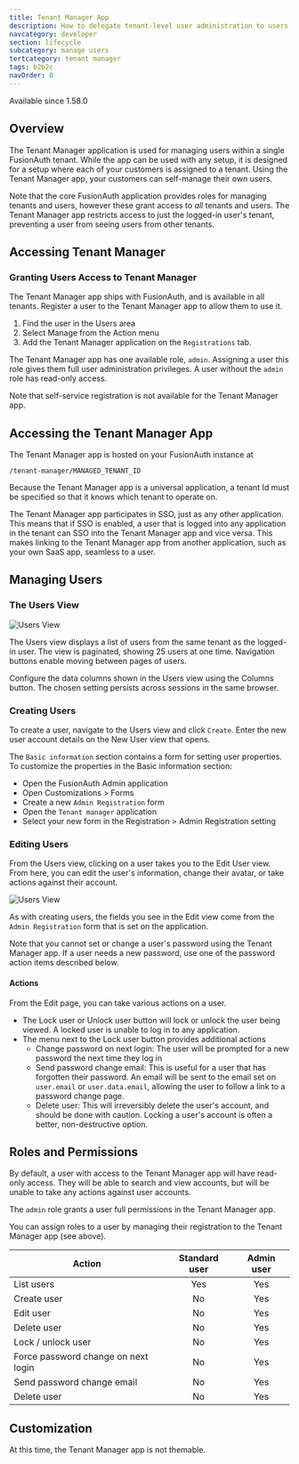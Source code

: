 ```yaml
---
title: Tenant Manager App
description: How to delegate tenant-level user administration to users within a tenant.
navcategory: developer
section: lifecycle
subcategory: manage users
tertcategory: tenant manager
tags: b2b2c
navOrder: 0
---
```


<EnterprisePlanBlurb />

<Aside type="version">
Available since 1.58.0
</Aside>

## Overview
The Tenant Manager application is used for managing users within a single FusionAuth tenant. While the app can be used with any setup, it is designed for a setup where each of your customers is assigned to a tenant. Using the Tenant Manager app, your customers can self-manage their own users.

Note that the core FusionAuth application provides roles for managing tenants and users, however these grant access to _all_ tenants and users. The Tenant Manager app restricts access to just the logged-in user's tenant, preventing a user from seeing users from other tenants.

## Accessing Tenant Manager

### Granting Users Access to Tenant Manager
The Tenant Manager app ships with FusionAuth, and is available in all tenants.  Register a user to the Tenant Manager app to allow them to use it.
1. Find the user in the <Breadcrumb>Users</Breadcrumb> area
2. Select <InlineUIElement>Manage</InlineUIElement> from the <InlineUIElement>Action</InlineUIElement> menu
3. Add the Tenant Manager application on the `Registrations` tab.

The Tenant Manager app has one available role, `admin`. Assigning a user this role gives them full user administration privileges. A user without the `admin` role has read-only access.

Note that self-service registration is not available for the Tenant Manager app.

## Accessing the Tenant Manager App
The Tenant Manager app is hosted on your FusionAuth instance at 

`/tenant-manager/MANAGED_TENANT_ID`

Because the Tenant Manager app is a universal application, a tenant Id must be specified so that it knows which tenant to operate on.

The Tenant Manager app participates in SSO, just as any other application. This means that if SSO is enabled, a user that is logged into any application in the tenant can SSO into the Tenant Manager app and vice versa. This makes linking to the Tenant Manager app from another application, such as your own SaaS app, seamless to a user.

## Managing Users

### The Users View
![Users View](/img/docs/lifecycle/manage-users/tenant-manager/users-view.png)

The Users view displays a list of users from the same tenant as the logged-in user. The view is paginated, showing 25 users at one time. Navigation buttons enable moving between pages of users.

Configure the data columns shown in the Users view using the Columns button. The chosen setting persists across sessions in the same browser.

### Creating Users
To create a user, navigate to the Users view and click `Create`. Enter the new user account details on the New User view that opens.

The `Basic information` section contains a form for setting user properties.  To customize the properties in the Basic information section:
* Open the FusionAuth Admin application
* Open <Breadcrumb>Customizations > Forms</Breadcrumb> 
* Create a new `Admin Registration` form
* Open the `Tenant manager` application
* Select your new form in the <Breadcrumb>Registration > Admin Registration</Breadcrumb> setting

### Editing Users
From the Users view, clicking on a user takes you to the Edit User view. From here, you can edit the user's information, change their avatar, or take actions against their account.

![Users View](/img/docs/lifecycle/manage-users/tenant-manager/edit-view.png)

As with creating users, the fields you see in the <Breadcrumb>Edit</Breadcrumb> view come from the `Admin Registration` form that is set on the application.

Note that you cannot set or change a user's password using the Tenant Manager app. If a user needs a new password, use one of the password action items described below.

#### Actions
From the <Breadcrumb>Edit</Breadcrumb> page, you can take various actions on a user.
* The <InlineUIElement>Lock user</InlineUIElement> or <InlineUIElement>Unlock user</InlineUIElement> button will lock or unlock the user being viewed. A locked user is unable to log in to any application.
* The menu next to the <InlineUIElement>Lock user</InlineUIElement> button provides additional actions
  * Change password on next login: The user will be prompted for a new password the next time they log in
  * Send password change email: This is useful for a user that has forgotten their password. An email will be sent to the email set on `user.email` or `user.data.email`, allowing the user to follow a link to a password change page. 
  * Delete user: This will irreversibly delete the user's account, and should be done with caution. Locking a user's account is often a better, non-destructive option.

## Roles and Permissions
By default, a user with access to the Tenant Manager app will have read-only access. They will be able to search and view accounts, but will be unable to take any actions against user accounts.

The `admin` role grants a user full permissions in the Tenant Manager app.

You can assign roles to a user by managing their registration to the Tenant Manager app (see above).

| Action | Standard user | Admin user |
| -- | :--: | :--: |
| List users | Yes | Yes |
| Create user | No | Yes |
| Edit user | No | Yes |
| Delete user | No | Yes |
| Lock / unlock user | No | Yes |
| Force password change on next login| No | Yes |
| Send password change email | No | Yes |
| Delete user| No | Yes |


## Customization
At this time, the Tenant Manager app is not themable. 
